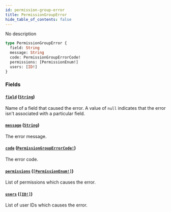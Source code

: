 ```yaml
---
id: permission-group-error
title: PermissionGroupError
hide_table_of_contents: false
---
```


No description

```graphql
type PermissionGroupError {
  field: String
  message: String
  code: PermissionGroupErrorCode!
  permissions: [PermissionEnum!]
  users: [ID!]
}
```

### Fields

#### [`field`](#) ([`String`](../../../developer/api-reference/scalars/string))

Name of a field that caused the error. A value of `null` indicates that the error isn't associated with a particular field.

#### [`message`](#) ([`String`](../../../developer/api-reference/scalars/string))

The error message.

#### [`code`](#) ([`PermissionGroupErrorCode!`](../../../developer/api-reference/enums/permission-group-error-code))

The error code.

#### [`permissions`](#) ([`[PermissionEnum!]`](../../../developer/api-reference/enums/permission-enum))

List of permissions which causes the error.

#### [`users`](#) ([`[ID!]`](../../../developer/api-reference/scalars/id))

List of user IDs which causes the error.
